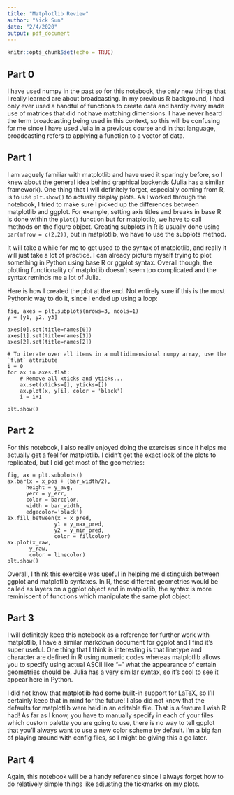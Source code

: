 ---
title: "Matplotlib Review"
author: "Nick Sun"
date: "2/4/2020"
output: pdf_document
---

```{r setup, include=FALSE}
knitr::opts_chunk$set(echo = TRUE)
```

## Part 0

I have used numpy in the past so for this notebook, the only new things that I really learned are about broadcasting.
In my previous R background, I had only ever used a handful of functions to create data and hardly every made use of matrices
that did not have matching dimensions.
I have never heard the term broadcasting being used in this context, so this will be confusing for me since I have used Julia in a 
previous course and in that language, broadcasting refers to applying a function to a vector of data.

## Part 1

I am vaguely familiar with matplotlib and have used it sparingly before, so I knew about the general idea behind graphical backends (Julia has a similar framework).
One thing that I will definitely forget, especially coming from R, is to use `plt.show()` to actually display plots.
As I worked through the notebook, I tried to make sure I picked up the differences between matplotlib and ggplot.
For example, setting axis titles and breaks in base R is done within the `plot()` function but for matplotlib, we have to call methods on the figure object.
Creating subplots in R is usually done using `par(mfrow = c(2,2))`, but in matplotlib, we have to use the subplots method.

It will take a while for me to get used to the syntax of matplotlib, and really it will just take a lot of practice.
I can already picture myself trying to plot something in Python using base R or ggplot syntax.
Overall though, the plotting functionality of matplotlib doesn't seem too complicated and the syntax reminds me a lot of Julia.

Here is how I created the plot at the end.
Not entirely sure if this is the most Pythonic way to do it, since I ended up using a loop:

```
fig, axes = plt.subplots(nrows=3, ncols=1)
y = [y1, y2, y3]

axes[0].set(title=names[0])
axes[1].set(title=names[1])
axes[2].set(title=names[2])

# To iterate over all items in a multidimensional numpy array, use the `flat` attribute
i = 0
for ax in axes.flat:
    # Remove all xticks and yticks...
    ax.set(xticks=[], yticks=[])
    ax.plot(x, y[i], color = 'black')
    i = i+1
    
plt.show()
```

## Part 2

For this notebook, I also really enjoyed doing the exercises since it helps me actually get a feel for matplotlib.
I didn't get the exact look of the plots to replicated, but I did get most of the geometries:

```
fig, ax = plt.subplots()
ax.bar(x = x_pos + (bar_width/2),
      height = y_avg,
      yerr = y_err,
      color = barcolor,
      width = bar_width,
      edgecolor='black')
ax.fill_between(x = x_pred,
               y1 = y_max_pred,
               y2 = y_min_pred, 
               color = fillcolor)
ax.plot(x_raw,
       y_raw,
       color = linecolor)
plt.show()
```

Overall, I think this exercise was useful in helping me distinguish between ggplot and matplotlib syntaxes.
In R, these different geometries would be called as layers on a ggplot object and in matplotlib, the syntax is more reminiscent of functions which manipulate the same plot object.

## Part 3

I will definitely keep this notebook as a reference for further work with matplotlib, I have a similar markdown document for ggplot and I find it's super useful.
One thing that I think is interesting is that linetype and character are defined in R using numeric codes whereas matplotlib allows you to specify using actual ASCII like "--" what the appearance of certain geometries should be.
Julia has a very similar syntax, so it's cool to see it appear here in Python.

I did not know that matplotlib had some built-in support for LaTeX, so I'll certainly keep that in mind for the future!
I also did not know that the defaults for matplotlib were held in an editable file.
That is a feature I wish R had!
As far as I know, you have to manually specify in each of your files which custom palette you are going to use, there is no way to tell ggplot that you'll always want to use a new color scheme by default.
I'm a big fan of playing around with config files, so I might be giving this a go later.

## Part 4

Again, this notebook will be a handy reference since I always forget how to do relatively simple things like adjusting the tickmarks on my plots.
